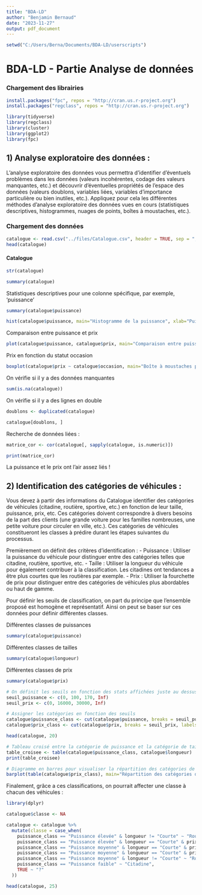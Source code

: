 ---
title: "BDA-LD"
author: "Benjamin Bernaud"
date: "2023-11-27"
output: pdf_document
---

```{r}
setwd("C:/Users/Berna/Documents/BDA-LD/userscripts")
```

# BDA-LD - Partie Analyse de données

### Chargement des librairies

```{r}
install.packages("fpc", repos = "http://cran.us.r-project.org")
install.packages("regclass", repos = "http://cran.us.r-project.org")

library(tidyverse)
library(regclass)
library(cluster)
library(ggplot2)
library(fpc)
```

## 1) Analyse exploratoire des données :

L'analyse exploratoire des données vous permettra d'identifier d'éventuels problèmes dans les données (valeurs incohérentes, codage des valeurs manquantes, etc.) et découvrir d'éventuelles propriétés de l'espace des données (valeurs doublons, variables liées, variables d'importance particulière ou bien inutiles, etc.). Appliquez pour cela les différentes méthodes d'analyse exploratoire des données vues en cours (statistiques descriptives, histogrammes, nuages de points, boîtes à moustaches, etc.).

### Chargement des données
```{r}
catalogue <- read.csv("../files/Catalogue.csv", header = TRUE, sep = ",", dec = ".", stringsAsFactors = T)
head(catalogue)
```

#### Catalogue
```{r}
str(catalogue)
```

```{r}
summary(catalogue)
```

Statistiques descriptives pour une colonne spécifique, par exemple, 'puissance'
```{r}
summary(catalogue$puissance)
```

```{r}
hist(catalogue$puissance, main="Histogramme de la puissance", xlab="Puissance")
```

Comparaison entre puissance et prix
```{r}
plot(catalogue$puissance, catalogue$prix, main="Comparaison entre puissance et prix", xlab="Puissance", ylab="Prix")
```

Prix en fonction du statut occasion
```{r}
boxplot(catalogue$prix ~ catalogue$occasion, main="Boîte à moustaches pour le prix en fonction de l'occasion", xlab="Occasion", ylab="Prix")
```

On vérifie si il y a des données manquantes
```{r}
sum(is.na(catalogue))
```

On vérifie si il y a des lignes en double
```{r}
doublons <- duplicated(catalogue)

catalogue[doublons, ]
```


Recherche de données liées : 
```{r}
matrice_cor <- cor(catalogue[, sapply(catalogue, is.numeric)])

print(matrice_cor)
```
La puissance et le prix ont l'air assez liés !


## 2) Identification des catégories de véhicules :

Vous devez à partir des informations du Catalogue identifier des catégories de véhicules (citadine, routière, sportive, etc.) en fonction de leur taille, puissance, prix, etc. Ces catégories doivent correspondre à divers besoins de la part des clients (une grande voiture pour les familles nombreuses, une petite voiture pour circuler en ville, etc.). Ces catégories de véhicules constitueront les classes à prédire durant les étapes suivantes du processus.


Premièrement on définit des critères d'identification : 
-   Puissance : Utiliser la puissance du véhicule pour distinguer entre des catégories telles que citadine, routière, sportive, etc.
-   Taille : Utiliser la longueur du véhicule pour également contribuer à la classification. Les citadines ont tendances a être plus courtes que les routières par exemple.
-   Prix : Utiliser la fourchette de prix pour distinguer entre des catégories de véhicules plus abordables ou haut de gamme.

Pour définir les seuils de classification, on part du principe que l'ensemble proposé est homogène et représentatif. Ainsi on peut se baser sur ces données pour définir différentes classes.

Différentes classes de puissances
```{r}
summary(catalogue$puissance)
```

Différentes classes de tailles
```{r}
summary(catalogue$longueur)
```


Différentes classes de prix
```{r}
summary(catalogue$prix)
```



```{r}
# On définit les seuils en fonction des stats affichées juste au dessus
seuil_puissance <- c(0, 100, 170, Inf)
seuil_prix <- c(0, 16000, 30000, Inf) 

# Assigner les catégories en fonction des seuils
catalogue$puissance_class <- cut(catalogue$puissance, breaks = seuil_puissance, labels = c("Puissance faible", "Puissance moyenne", "Puissance élevée"))
catalogue$prix_class <- cut(catalogue$prix, breaks = seuil_prix, labels = c("Prix faible", "Prix moyen", "Prix élevé"))

head(catalogue, 20)
```


```{r}
# Tableau croisé entre la catégorie de puissance et la catégorie de taille
table_croisee <- table(catalogue$puissance_class, catalogue$longueur)
print(table_croisee)

# Diagramme en barres pour visualiser la répartition des catégories de prix
barplot(table(catalogue$prix_class), main="Répartition des catégories de prix", xlab="Catégorie de Prix", ylab="Fréquence")

```

Finalement, grâce a ces classifications, on pourrait affecter une classe à chacun des véhicules : 

```{r}
library(dplyr)
```


```{r}
catalogue$classe <- NA

catalogue <- catalogue %>%
  mutate(classe = case_when(
    puissance_class == "Puissance élevée" & longueur != "Courte" ~ "Routière",
    puissance_class == "Puissance élevée" & longueur == "Courte" & prix_class == "Prix élevé" ~ "Sportive",
    puissance_class == "Puissance moyenne" & longueur == "Courte" & prix_class == "Prix élevé" ~ "Sportive",
    puissance_class == "Puissance moyenne" & longueur == "Courte" & prix_class != "Prix élevé" ~ "Citadine",
    puissance_class == "Puissance moyenne" & longueur != "Courte" ~ "Routière",
    puissance_class == "Puissance faible" ~ "Citadine",
    TRUE ~ "?"
  ))

head(catalogue, 25)
```
